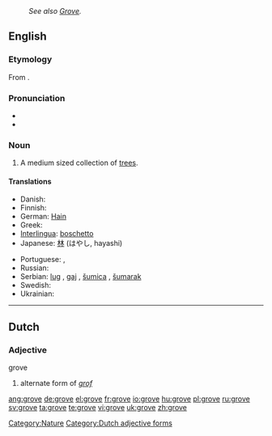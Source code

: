 : ''See also [[Grove]].''
==English==

===Etymology===
From {{etyl|ang}} {{term|grāf|lang=ang}}.

===Pronunciation===
* {{audio|en-us-grove.ogg|Audio (US)}}
* {{rhymes|əʊv}}

===Noun===
{{en-noun}}

# A medium sized collection of [[tree]]s.

====Translations====
{{trans-top|a medium sized collection of trees}}
* Danish: {{t-|da|lund}}
* Finnish: {{t-|fi|lehto}}
* German: [[Hain]] {{m}}
* Greek: {{t|el|σύδεντρο|n|tr=sýdentro|sc=Grek}}
* [[Interlingua]]: [[boschetto]]
* Japanese: [[林]] (はやし, hayashi)
{{trans-mid}}
* Portuguese: {{t+|pt|bosque|m}}, {{t+|pt|bosquete|m}}
* Russian: {{t+|ru|роща|f|tr=roshcha|sc=Cyrl}}
* Serbian: [[lug]] {{m}}, [[gaj]] {{m}}, [[šumica]] {{f}}, [[šumarak]] {{m}}
* Swedish: {{t-|sv|lund}}
* Ukrainian: {{t+|uk|гай|m|sc=Cyrl|xs=Ukrainian}}
{{trans-bottom}}

[[Category:Nature]]

----

==Dutch==

===Adjective===
;grove

# alternate form of ''[[grof]]''

[[Category:Dutch adjective forms]]

[[ang:grove]]
[[de:grove]]
[[el:grove]]
[[fr:grove]]
[[io:grove]]
[[hu:grove]]
[[pl:grove]]
[[ru:grove]]
[[sv:grove]]
[[ta:grove]]
[[te:grove]]
[[vi:grove]]
[[uk:grove]]
[[zh:grove]]